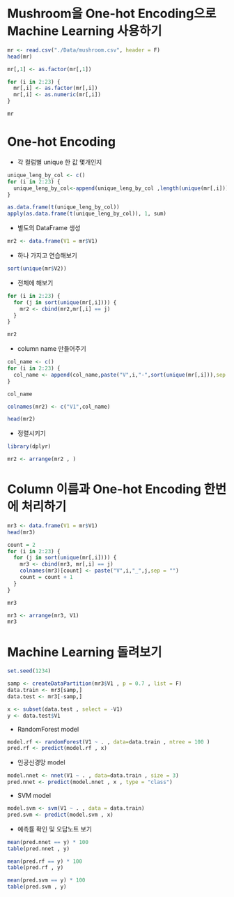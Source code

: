 # Mushroom을 One-hot Encoding으로 Machine Learning 사용하기

```r
mr <- read.csv("./Data/mushroom.csv", header = F)
head(mr)
```

```r
mr[,1] <- as.factor(mr[,1])
```

```r
for (i in 2:23) {
  mr[,i] <- as.factor(mr[,i])
  mr[,i] <- as.numeric(mr[,i])
}
```

```r
mr
```

# One-hot Encoding

-   각 컬럼별 unique 한 값 몇개인지

```r
unique_leng_by_col <- c()
for (i in 2:23) {
  unique_leng_by_col<-append(unique_leng_by_col ,length(unique(mr[,i])))
}

as.data.frame(t(unique_leng_by_col))
apply(as.data.frame(t(unique_leng_by_col)), 1, sum)
```

-   별도의 DataFrame 생성

```r
mr2 <- data.frame(V1 = mr$V1)
```

-   하나 가지고 연습해보기

```r
sort(unique(mr$V2))
```

-   전체에 해보기

```r
for (i in 2:23) {
  for (j in sort(unique(mr[,i]))) {
    mr2 <- cbind(mr2,mr[,i] == j)
  }
}

mr2
```

-   column name 만들어주기

```r
col_name <- c()
for (i in 2:23) {
  col_name <- append(col_name,paste("V",i,"-",sort(unique(mr[,i])),sep = ""))
}

col_name
```

```r
colnames(mr2) <- c("V1",col_name)

head(mr2)
```

-   정렬시키기

```r
library(dplyr)

mr2 <- arrange(mr2 , )
```

# Column 이름과 One-hot Encoding 한번에 처리하기

```r
mr3 <- data.frame(V1 = mr$V1)
head(mr3)
```

```r
count = 2
for (i in 2:23) {
  for (j in sort(unique(mr[,i]))) {
    mr3 <- cbind(mr3, mr[,i] == j)
    colnames(mr3)[count] <- paste("V",i,"_",j,sep = "")
    count = count + 1
  }
}

mr3
```

```r
mr3 <- arrange(mr3, V1)
mr3
```

# Machine Learning 돌려보기

```r
set.seed(1234)

samp <- createDataPartition(mr3$V1 , p = 0.7 , list = F)
data.train <- mr3[samp,]
data.test <- mr3[-samp,]

x <- subset(data.test , select = -V1)
y <- data.test$V1
```

-   RandomForest model

```r
model.rf <- randomForest(V1 ~ . , data=data.train , ntree = 100 )
pred.rf <- predict(model.rf , x)
```

-   인공신경망 model

```r
model.nnet <- nnet(V1 ~ . , data=data.train , size = 3)
pred.nnet <- predict(model.nnet , x , type = "class")
```

-   SVM model

```r
model.svm <- svm(V1 ~ . , data = data.train)
pred.svm <- predict(model.svm , x)
```

-   예측률 확인 및 오답노트 보기

```r
mean(pred.nnet == y) * 100
table(pred.nnet , y)

mean(pred.rf == y) * 100
table(pred.rf , y)

mean(pred.svm == y) * 100
table(pred.svm , y)
```
